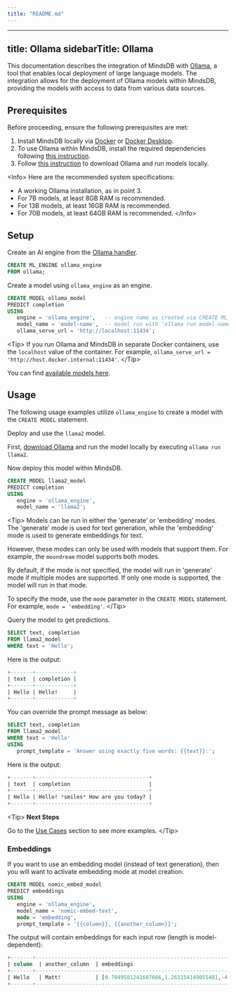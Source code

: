 ```yaml
---
title: "README.md"
---
```


---
title: Ollama
sidebarTitle: Ollama
---

This documentation describes the integration of MindsDB with [Ollama](https://ollama.com/), a tool that enables local deployment of large language models.
The integration allows for the deployment of Ollama models within MindsDB, providing the models with access to data from various data sources.

## Prerequisites

Before proceeding, ensure the following prerequisites are met:

1. Install MindsDB locally via [Docker](https://docs.mindsdb.com/setup/self-hosted/docker) or [Docker Desktop](https://docs.mindsdb.com/setup/self-hosted/docker-desktop).
2. To use Ollama within MindsDB, install the required dependencies following [this instruction](https://docs.mindsdb.com/setup/self-hosted/docker#install-dependencies).
3. Follow [this instruction](https://github.com/ollama/ollama?tab=readme-ov-file#ollama) to download Ollama and run models locally.

&lt;Info&gt;
Here are the recommended system specifications:

- A working Ollama installation, as in point 3.
- For 7B models, at least 8GB RAM is recommended.
- For 13B models, at least 16GB RAM is recommended.
- For 70B models, at least 64GB RAM is recommended.
  &lt;/Info&gt;

## Setup

Create an AI engine from the [Ollama handler](https://github.com/mindsdb/mindsdb/tree/main/mindsdb/integrations/handlers/ollama_handler).

```sql
CREATE ML_ENGINE ollama_engine
FROM ollama;
```

Create a model using `ollama_engine` as an engine.

```sql
CREATE MODEL ollama_model
PREDICT completion
USING
   engine = 'ollama_engine',   -- engine name as created via CREATE ML_ENGINE
   model_name = 'model-name',  -- model run with 'ollama run model-name'
   ollama_serve_url = 'http://localhost:11434';
```

&lt;Tip&gt;
If you run Ollama and MindsDB in separate Docker containers, use the `localhost` value of the container. For example, `ollama_serve_url = 'http://host.docker.internal:11434'`.
&lt;/Tip&gt;

You can find [available models here](https://github.com/ollama/ollama?tab=readme-ov-file#model-library).

## Usage

The following usage examples utilize `ollama_engine` to create a model with the `CREATE MODEL` statement.

Deploy and use the `llama2` model.

First, [download Ollama](https://github.com/ollama/ollama?tab=readme-ov-file#ollama) and run the model locally by executing `ollama run llama2`.

Now deploy this model within MindsDB.

```sql
CREATE MODEL llama2_model
PREDICT completion
USING
   engine = 'ollama_engine',
   model_name = 'llama2';
```

&lt;Tip&gt;
Models can be run in either the 'generate' or 'embedding' modes. The 'generate' mode is used for text generation, while the 'embedding' mode is used to generate embeddings for text.

However, these modes can only be used with models that support them. For example, the `moondream` model supports both modes.

By default, if the mode is not specified, the model will run in 'generate' mode if multiple modes are supported. If only one mode is supported, the model will run in that mode.

To specify the mode, use the `mode` parameter in the `CREATE MODEL` statement. For example, `mode = 'embedding'`.
&lt;/Tip&gt;

Query the model to get predictions.

```sql
SELECT text, completion
FROM llama2_model
WHERE text = 'Hello';
```

Here is the output:

```sql
+-------+------------+
| text  | completion |
+-------+------------+
| Hello | Hello!     |
+-------+------------+
```

You can override the prompt message as below:

```sql
SELECT text, completion
FROM llama2_model
WHERE text = 'Hello'
USING
   prompt_template = 'Answer using exactly five words: {{text}}:';
```

Here is the output:

```sql
+-------+------------------------------------+
| text  | completion                         |
+-------+------------------------------------+
| Hello | Hello! *smiles* How are you today? |
+-------+------------------------------------+
```

&lt;Tip&gt;
**Next Steps**

Go to the [Use Cases](https://docs.mindsdb.com/use-cases/overview) section to see more examples.
&lt;/Tip&gt;

### Embeddings

If you want to use an embedding model (instead of text generation), then you will want to activate embedding mode at model creation:

```sql
CREATE MODEL nomic_embed_model
PREDICT embeddings
USING
   engine = 'ollama_engine',
   model_name = 'nomic-embed-text',
   mode = 'embedding',
   prompt_template = '{{column}}, {{another_column}}';
```

The output will contain embeddings for each input row (length is model-dependent):

```sql
+-------+---------------------------------------------------------------------------------+
| column  | another_column  | embeddings                                                  |
+-------+---------------------------------------------------------------------------------+
| Hello   | Matt!           | [0.7849581241607666,1.263154149055481,-4.024246692657471... |
+-------+---------------------------------------------------------------------------------+
```
